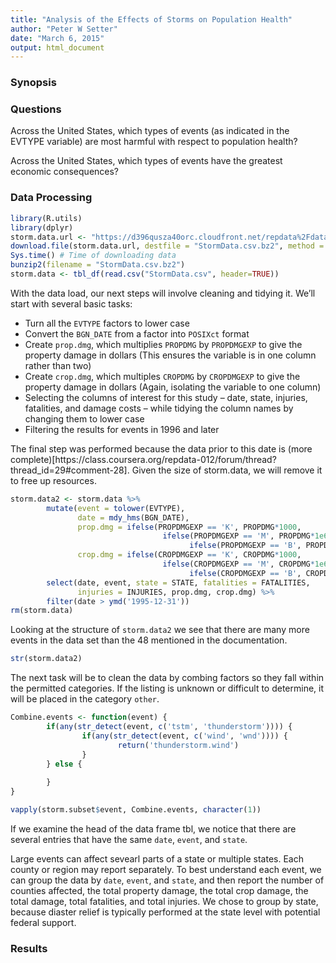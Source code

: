```yaml
---
title: "Analysis of the Effects of Storms on Population Health"
author: "Peter W Setter"
date: "March 6, 2015"
output: html_document
---
```


### Synopsis


### Questions
Across the United States, which types of events (as indicated in the EVTYPE variable) are most harmful with respect to population health?

Across the United States, which types of events have the greatest economic consequences?

### Data Processing

```r
library(R.utils)
library(dplyr)
storm.data.url <- "https://d396qusza40orc.cloudfront.net/repdata%2Fdata%2FStormData.csv.bz2"
download.file(storm.data.url, destfile = "StormData.csv.bz2", method = "curl")
Sys.time() # Time of downloading data
bunzip2(filename = "StormData.csv.bz2")
storm.data <- tbl_df(read.csv("StormData.csv", header=TRUE))
```

With the data load, our next steps will involve cleaning and tidying it. We'll start with several basic tasks:

* Turn all the `EVTYPE` factors to lower case
* Convert the `BGN_DATE` from a factor into `POSIXct` format
* Create `prop.dmg`, which multiplies `PROPDMG` by `PROPDMGEXP` to give the property damage in dollars (This ensures the variable is in one column rather than two)
* Create `crop.dmg`, which multiples `CROPDMG` by `CROPDMGEXP` to give the property damage in dollars (Again, isolating the variable to one column)
* Selecting the columns of interest for this study -- date, state, injuries, fatalities, and damage costs -- while tidying the column names by changing them to lower case
* Filtering the results for events in 1996 and later

The final step was performed because the data prior to this date is (more complete)[https://class.coursera.org/repdata-012/forum/thread?thread_id=29#comment-28]. Given the size of storm.data, we will remove it to free up resources.

```r
storm.data2 <- storm.data %>%  
        mutate(event = tolower(EVTYPE), 
               date = mdy_hms(BGN_DATE),
               prop.dmg = ifelse(PROPDMGEXP == 'K', PROPDMG*1000,
                                  ifelse(PROPDMGEXP == 'M', PROPDMG*1e6,
                                        ifelse(PROPDMGEXP == 'B', PROPDMG*1e9, 0))),
               crop.dmg = ifelse(CROPDMGEXP == 'K', CROPDMG*1000,
                                  ifelse(CROPDMGEXP == 'M', CROPDMG*1e6,
                                        ifelse(CROPDMGEXP == 'B', CROPDMG*1e9, 0)))) %>% 
        select(date, event, state = STATE, fatalities = FATALITIES, 
               injuries = INJURIES, prop.dmg, crop.dmg) %>% 
        filter(date > ymd('1995-12-31'))
rm(storm.data)
```

Looking at the structure of `storm.data2` we see that there are many more events in the data set than the 48 mentioned in the documentation. 

```r
str(storm.data2)
```

The next task will be to clean the data by combing factors so they fall within the permitted categories. If the listing is unknown or difficult to determine, it will be placed in the category `other`.

```r
Combine.events <- function(event) {
        if(any(str_detect(event, c('tstm', 'thunderstorm')))) {
                if(any(str_detect(event, c('wind', 'wnd')))) {
                        return('thunderstorm.wind')
                }
        } else {
                
        }
}

vapply(storm.subset$event, Combine.events, character(1))
```

If we examine the head of the data frame tbl, we notice that there are several entries that have the same `date`, `event`, and `state`. 

Large events can affect sevearl parts of a state or multiple states. Each county or region may report separately. To best understand each event, we can group the data by `date`, `event`, and `state`, and then report the number of counties affected, the total property damage, the total crop damage, the total damage, total fatalities, and total injuries. We chose to group by state, because diaster relief is typically performed at the state level with potential federal support.

### Results
